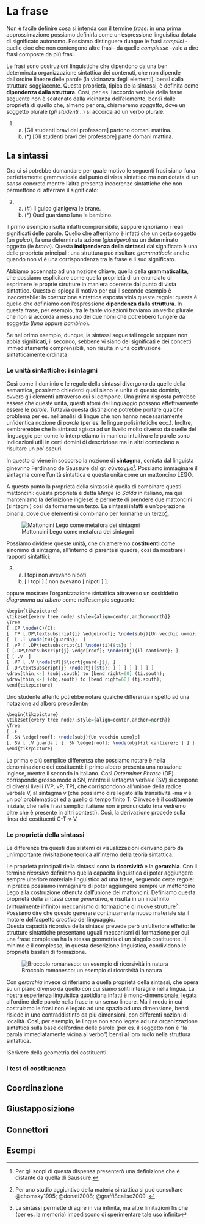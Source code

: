 
# La frase 

Non è facile definire cosa si intenda con il termine *frase*: in una prima approssimazione possiamo definirla come un'espressione linguistica dotata di significato autonomo. Possiamo distinguere dunque le frasi *semplici* -quelle cioè che non contengono altre frasi- da quelle *complesse* -vale a dire frasi composte da più frasi. 

Le frasi sono costruzioni linguistiche che dipendono da una ben determinata organizzazione sintattica dei contenuti, che non dipende dall'ordine lineare delle parole (la vicinanza degli elementi), bensì dalla struttura soggiacente. Questa proprietà, tipica della sintassi, è definita come **dipendenza dalla struttura**. Così, per es. l'accordo verbale della frase seguente non è scatenato dalla vicinanza dell'elemento, bensì dalle proprietà di quello che, almeno per ora, chiameremo *soggetto*, dove un soggetto plurale (*gli studenti...*) si accorda ad un verbo plurale:

(@)
    a. [Gli studenti bravi del professore] partono domani mattina.  
    a. (*) [Gli studenti bravi del professore] parte domani mattina. 

## La sintassi

Ora ci si potrebbe domandare per quale motivo le seguenti frasi siano l'una perfettamente grammaticale dal punto di vista sintattico ma non dotata di un *senso* concreto mentre l'altra presenta incoerenze sintattiche che non permettono di afferrare il significato:

(@)
    a. (\#) Il gulco gianigeva le brane.  
    a. (*)  Quel guardano luna la bambino.  

Il primo esempio risulta infatti comprensibile, seppure ignoriamo i reali significati delle parole. Quello che afferriamo è infatti che un certo soggetto (un *gulco*), fa una determinata azione (*gianigeva*) su un determinato oggetto (le *brane*). Questa **indipendenza della sintassi** dal significato è una delle proprietà principali: una struttura può risultare *grammaticale* anche quando non vi è una corrispondenza tra la frase e il suo significato.

Abbiamo accennato ad una nozione chiave, quella della **grammaticalità**, che possiamo esplicitare come quella proprietà di un enunciato di esprimere le proprie strutture in maniera coerente dal punto di vista sintattico. Questo ci spiega il motivo per cui il secondo esempio è inaccettabile: la costruzione sintattica esposta viola queste regole: questa è quello che definiamo con l'espressione **dipendenza dalla struttura**. In questa frase, per esempio, tra le tante violazioni troviamo un verbo plurale che non si accorda a nessuno dei due nomi che potrebbero fungere da soggetto (*luna* oppure *bambino*).

Se nel primo esempio, dunque, la sintassi segue tali regole seppure non abbia significati, il secondo, sebbene vi siano dei significati e dei concetti immediatamente comprensibili, non risulta in una costruzione sintatticamente ordinata.

### Le unità sintattiche: i sintagmi

Così come il dominio e le regole della sintassi divergono da quelle della semantica, possiamo chiederci quali siano le unità di questo dominio, ovvero gli elementi attraverso cui si compone. 
Una prima risposta potrebbe essere che queste unità, questi atomi del linguaggio possano effettivamente essere le *parole*. Tuttavia questa distinzione potrebbe portare qualche problema per es. nell'analisi di lingue che non hanno necessariamente un'identica nozione di *parole* (per es. le lingue polisintetiche ecc.).
Inoltre, sembrerebbe che la sintassi agisca ad un livello molto diverso da quelle del linguaggio per come lo interpretiamo in maniera intuitiva e le parole sono indicazioni utili in certi domini di descrizione ma in altri cominciano a risultare un po' oscuri.

In questo ci viene in soccorso la nozione di **sintagma**, coniata dal linguista ginevrino Ferdinand de Saussure dal gr. σύνταγμα^[Per gli scopi di questa dispensa presenterò una definizione che è distante da quella di Saussure.]. 
Possiamo immaginare il sintagma come l'unità sintattica e questa unità come un mattoncino LEGO.


A questo punto la proprietà della sintassi è quella di combinare questi mattoncini: questa proprietà è detta *Merge* (o *Salda* in italiano, ma qui manteniamo la definizione inglese) e permette di prendere due mattoncini (sintagmi) così da formarne un terzo. La sintassi infatti è un'operazione binaria, dove due elementi si combinano per formarne un terzo^[Per uno studio aggiuntivo della materia sintattica si può consultare @chomsky1995; @donati2008; @graffiScalise2009 .]. 

![Mattoncini Lego come metafora dei sintagmi](media/lego.jpg)

Possiamo dividere queste unità, che chiameremo **costituenti** come sinonimo di sintagma, all'interno di parentesi quadre, così da mostrare i rapporti sintattici:

(@)
    a. I topi non avevano nipoti.  
    a. [ I topi ] [ non avevano [ nipoti ] ].     

oppure mostrare l'organizzazione sintattica attraverso un cosiddetto *diagramma ad albero* come nell'esempio seguente:


```r
\begin{tikzpicture}
\tikzset{every tree node/.style={align=center,anchor=north}}
\Tree 
[ .CP \node(C){C};
[ .TP [.DP\textsubscript{i} \edge[roof]; \node(subj){Un vecchio uomo}; ]  
[  [ .T \node(t0){guarda};  ]
[ .vP [ .DP\textsubscript{i} \node(ti){$t$}; ] 
[ [.DP\textsubscript{j} \edge[roof]; \node(obj){il cantiere}; ]  
[ [ .v  ]
[ .VP [ .V \node(tV){$\sqrt{guard-}$}; ]
[ .DP\textsubscript{j} \node(tj){$t$}; ] ] ] ] ] ] ] ]
\draw[thin,<-] (subj.south) to [bend right=60] (ti.south);
\draw[thin,<-] (obj.south) to [bend right=60] (tj.south);
\end{tikzpicture}
```
Uno studente attento potrebbe notare qualche differenza rispetto ad una notazione ad albero precedente:

```r
\begin{tikzpicture}
\tikzset{every tree node/.style={align=center,anchor=north}}
\Tree 
[ .F 
[ .SN \edge[roof]; \node(subj){Un vecchio uomo};]
[. SV [ .V guarda ] [. SN \edge[roof]; \node(obj){il cantiere}; ] ] ]
\end{tikzpicture}
```

La prima e più semplice differenza che possiamo notare è nella denominazione dei costituenti: il primo albero presenta una notazione inglese, mentre il secondo in italiano.  Così *Determiner Phrase* (DP) corrisponde grosso modo a SN, mentre il sintagma verbale (SV) si compone di diversi livelli (VP, vP, TP), che corrispondono all'unione della radice verbale V, al sintagma v (che possiamo dire legato alla transitività -ma v è un po' problematico) ed a quello di tempo finito T. C invece è il costituente iniziale, che nelle frasi semplici italiane non è pronunciato (ma vedremo oltre che è presente in altri contesti).
Così, la derivazione procede sulla linea dei costituenti C-T-v-V.

### Le proprietà della sintassi

Le differenze tra questi due sistemi di visualizzazioni derivano però da un'importante rivisitazione teorica all'interno della teoria sintattica.

Le proprietà principali della sintassi sono la **ricorsività** e la **gerarchia**.
Con il termine *ricorsivo* definiamo quella capacità linguistica di poter aggiungere sempre ulteriore materiale linguistico ad una frase, seguendo certe regole: in pratica possiamo immaginare di poter aggiungere sempre un mattoncino Lego alla costruzione ottenuta dall'unione dei mattoncini.
Definiamo questa proprietà della sintassi come *generativa*, e risulta in un indefinito (virtualmente infinito) meccanismo di formazione di nuove strutture^[La sintassi permette di agire in via infinita, ma altre limitazioni fisiche (per es. la memoria) impediscono di sperimentare tale uso infinito]. Possiamo dire che questo generare continuamente nuovo materiale sia il motore dell'aspetto *creativo* del linguaggio.  
Questa capacità ricorsiva della sintassi prevede però un'ulteriore effetto: le strutture sintattiche presentano uguali meccanismi di formazione per cui una frase complessa ha la stessa geometria di un singolo costituente. Il minimo e il complesso, in questa descrizione linguistica, condividono le proprietà basilari di formazione.

![Broccolo romanesco: un esempio di ricorsività in natura](media/broccolo.jpg)


Con *gerarchia* invece ci riferiamo a quella proprietà della sintassi, che opera su un piano diverso da quello con cui siamo soliti interagire nella lingua. La nostra esperienza linguistica quotidiana infatti è mono-dimensionale, legata all'ordine delle parole nella frase in un senso lineare. Ma il modo in cui costruiamo le frasi non è legato ad uno spazio ad una dimensione, bensì risiede in uno contraddistinto da più dimensioni, con differenti nozioni di località. Così, per esempio, le lingue non sono legate ad una organizzazione sintattica sulla base dell'ordine delle parole (per es. il soggetto non è "la parola immediatamente vicina al verbo") bensì al loro ruolo nella struttura sintattica.

!Scrivere della geometria dei costituenti


### I test di costituenza

## Coordinazione

## Giustapposizione

## Connettori 

## Esempi


